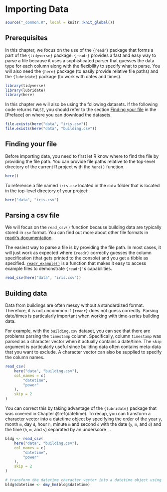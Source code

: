 # Importing Data

```r
source("_common.R", local = knitr::knit_global())
```

## Prerequisites

In this chapter, we focus on the use of the `{readr}` package that forms a part
of the `{tidyverse}` package. `{readr}` provides a fast and easy way to parse a
file because it uses a sophisticated parser that guesses the data type for each
column along with the flexibility to specify what to parse. You will also need
the `{here}` package (to easily provide relative file paths) and the
`{lubridate}` package (to work with dates and times).

```r
library(tidyverse)
library(lubridate)
library(here)
```

In this chapter we will also be using the following datasets. If the following
code returns `FALSE`, you should refer to the section [Finding your file] in the
[Preface] on where you can download the datasets.

```r
file.exists(here("data", "iris.csv"))
file.exists(here("data", "building.csv"))
```

## Finding your file

Before importing data, you need to first let R know where to find the file by
providing the file path. You can provide file paths relative to the top-level
directory of the current R project with the `here()` function.

```r
here()
```

To reference a file named `iris.csv` located in the `data` folder that is
located in the top-level directory of your project:

```r
here("data", "iris.csv")
```

## Parsing a csv file

We will focus on the `read_csv()` function because building data are typically
stored in `csv` format. You can find out more about other file formats in
[readr's documentation](https://readr.tidyverse.org).

The easiest way to parse a file is by providing the file path. In most cases, it
will just work as expected where `{readr}` correctly guesses the column
specification (that gets printed to the console) and you get a tibble as
specified.
[`readr_example()`](https://readr.tidyverse.org/reference/readr_example.html) is
a function that makes it easy to access example files to demonstrate `{readr}'`s
capabilities.

```r
read_csv(here("data", "iris.csv"))
```

## Building data

Data from buildings are often messy without a standardized format. Therefore, it
is not uncommon if `{readr}` does not guess correctly. Parsing date/times is
particularly important when working with time-series building data.

For example, with the `building.csv` dataset, you can see that there are
problems parsing the `timestamp` column. Specifically, column `timestamp` was
parsed as a character vector when it actually contains a date/time. The `skip`
argument is particularly useful since building data often contains meta-data
that you want to exclude. A character vector can also be supplied to specify the
column names.

```r

read_csv(
    here("data", "building.csv"),
    col_names = c(
        "datetime",
        "power"
    ),
    skip = 2
)
```

You can correct this by taking advantage of the `{lubridate}` package that was
covered in Chapter \@ref(datetime). To recap, you can transform a character
vector into a datetime object by specifying the order of the year `y`, month
`m`, day `d`, hour `h`, minute `m` and second `s` with the date (`y`, `m`, and
`d`) and the time (`h`, `m`, and `s`) separated by an underscore `_`.

```r
bldg <- read_csv(
    here("data", "building.csv"),
    col_names = c(
        "datetime",
        "power"
    ),
    skip = 2
)

# transform the datetime character vector into a datetime object using {lubridate}
bldg$datetime <- dmy_hm(bldg$datetime)
```
